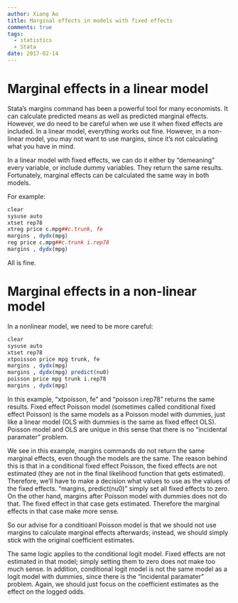 ```yaml
---
author: Xiang Ao
title: Marginal effects in models with fixed effects
comments: true
tags:
  - statistics
  - Stata
date: 2017-02-14
---
```


# Marginal effects in a linear model


Stata's margins command has been a powerful tool for many economists.  It can calculate predicted means as well as predicted marginal effects.  However, we do need to be careful when we use it when fixed effects are included.  In a linear model, everything works out fine.  However, in a non-linear model, you may not want to use margins, since it's not calculating what you have in mind.

In a linear model with fixed effects, we can do it either by "demeaning" every variable, or include dummy variables.  They return the same results.  Fortunately, marginal effects can be calculated the same way in both models.

For example:


```r
clear
sysuse auto
xtset rep78
xtreg price c.mpg##c.trunk, fe
margins , dydx(mpg)
reg price c.mpg##c.trunk i.rep78
margins , dydx(mpg)
```

All is fine.

# Marginal effects in a non-linear model

In a nonlinear model, we need to be more careful:

```r
clear
sysuse auto
xtset rep78
xtpoisson price mpg trunk, fe
margins , dydx(mpg)
margins , dydx(mpg) predict(nu0)
poisson price mpg trunk i.rep78
margins , dydx(mpg)

```

In this example, "xtpoisson, fe" and "poisson i.rep78" returns the
same results.  Fixed effect Poisson model (sometimes called
conditional fixed effect Poisson) is the same models as a Poisson
model with dummies, just like a linear model (OLS with dummies is the
same as fixed effect OLS). Poisson model and OLS are unique in this
sense that there is no "incidental paramater" problem.

We see in this example, margins commands do not return the same
marginal effects, even though the models are the same.  The reason
behind this is that in a conditional fixed effect Poisson, the fixed
effects are not estimated (they are not in the final likelihood
function that gets estimated).  Therefore, we'll have to make a
decision what values to use as the values of the fixed effects.
"margins, predict(nu0)" simply set all fixed effects to zero.  On the
other hand, margins after Poisson model with dummies does not do that.
The fixed effect in that case gets estimated.  Therefore the marginal
effects in that case make more sense.

So our advise for a conditioanl Poisson model is that we should not
use margins to calculate marginal effects afterwards; instead, we
should simply stick with the original coefficient estimates.  

The same logic applies to the conditional logit model.  Fixed effects
are not estimated in that model; simply setting them to zero does not
make too much sense.  In addition, conditional logit model is not the
same model as a logit model with dummies, since there is the
"incidental paramater" problem.  Again, we should just focus on the
coefficient estimates as the effect on the logged odds.





